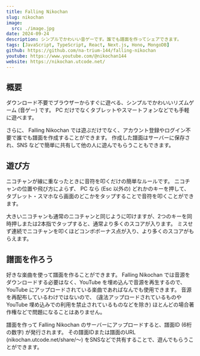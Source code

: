 ```yaml
---
title: Falling Nikochan
slug: nikochan
image:
  src: ./image.jpg
date: 2024-09-24
description: シンプルでかわいい音ゲーです。誰でも譜面を作ってシェアできます。
tags: [JavaScript, TypeScript, React, Next.js, Hono, MongoDB]
github: https://github.com/na-trium-144/falling-nikochan
youtube: https://www.youtube.com/@nikochan144
website: https://nikochan.utcode.net/
---
```


## 概要

ダウンロード不要でブラウザーからすぐに遊べる、シンプルでかわいいリズムゲーム (音ゲー) です。
PC だけでなくタブレットやスマートフォンなどでも手軽に遊べます。

さらに、 Falling Nikochan では遊ぶだけでなく、アカウント登録やログイン不要で誰でも譜面を作成することができます。
作成した譜面はサーバーに保存され、SNS などで簡単に共有して他の人に遊んでもらうこともできます。

## 遊び方

ニコチャンが線に重なったときに音符を叩くだけの簡単なルールです。
ニコチャンの位置や飛び方によらず、 PC なら (Esc 以外の) どれかのキーを押して、タブレット・スマホなら画面のどこかをタップすることで音符を叩くことができます。

大きいニコチャンも通常のニコチャンと同じように叩けますが、2つのキーを同時押しまたは2本指でタップすると、通常より多くのスコアが入ります。
ミスせず連続でニコチャンを叩くほどコンボボーナス点が入り、より多くのスコアがもらえます。

## 譜面を作ろう

好きな楽曲を使って譜面を作ることができます。
Falling Nikochan では音源をダウンロードする必要はなく、YouTube を埋め込んで音源を再生するので、YouTube にアップロードされている楽曲であればなんでも使用できます。
音源を再配布しているわけではないので、 (違法アップロードされているものや YouTube 埋め込みでの利用を禁止されているものなどを除き) ほとんどの場合著作権などで問題になることはありません。

譜面を作って Falling Nikochan のサーバーにアップロードすると、譜面ID (6桁の数字) が発行されます。
その譜面IDまたは譜面のURL (nikochan.utcode.net/share/〜) をSNSなどで共有することで、遊んでもらうことができます。
